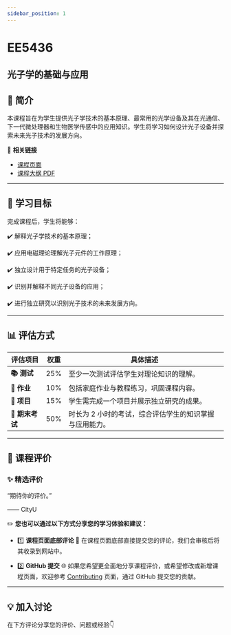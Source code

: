 ```yaml
---
sidebar_position: 1
---
```


# EE5436
## 光子学的基础与应用

## **📘 简介**
本课程旨在为学生提供光子学技术的基本原理、最常用的光学设备及其在光通信、下一代微处理器和生物医学传感中的应用知识。学生将学习如何设计光子设备并探索未来光子技术的发展方向。

🔗 **相关链接**
- [课程页面](https://www.cityu.edu.hk/catalogue/pg/202425/course/EE5436.htm)
- [课程大纲 PDF](https://www.cityu.edu.hk/catalogue/pg/202425/course/EE5436.pdf)

---

## **🎯 学习目标**

完成课程后，学生将能够：

✔️ 解释光子学技术的基本原理；

✔️ 应用电磁理论理解光子元件的工作原理；

✔️ 独立设计用于特定任务的光子设备；

✔️ 识别并解释不同光子设备的应用；

✔️ 进行独立研究以识别光子技术的未来发展方向。

---

## **📊 评估方式**

| **评估项目**          | **权重** | **具体描述**                                                                                       |
|----------------------|---------|---------------------------------------------------------------------------------------------------|
| **📚 测试**            | 25%     | 至少一次测试评估学生对理论知识的理解。                                                             |
| **📝 作业**           | 10%     | 包括家庭作业与教程练习，巩固课程内容。                                                             |
| **📝 项目**           | 15%     | 学生需完成一个项目并展示独立研究的成果。                                                           |
| **📖 期末考试**       | 50%     | 时长为 2 小时的考试，综合评估学生的知识掌握与应用能力。                                             |

---

## **💬 课程评价**

### ✨ **精选评价**
<div className={commentStyles.commentBox}>
    <p className={commentStyles.commentText}>
        “期待你的评价。”
    </p>
    <p className={commentStyles.commentAuthor}>—— CityU</p>
</div>

✏️ **您也可以通过以下方式分享您的学习体验和建议：**

- 1️⃣ **课程页面底部评论**
💬 在课程页面底部直接提交您的评论，我们会审核后将其收录到网站中。

- 2️⃣ **GitHub 提交**
🌐 如果您希望更全面地分享课程评价，或希望修改或新增课程页面，欢迎参考 [Contributing](https://penjc.github.io/cityU-navigator/contributing) 页面，通过 GitHub 提交您的贡献。

---

## **💡 加入讨论**

在下方评论分享您的评价、问题或经验👇
<Utterances />
